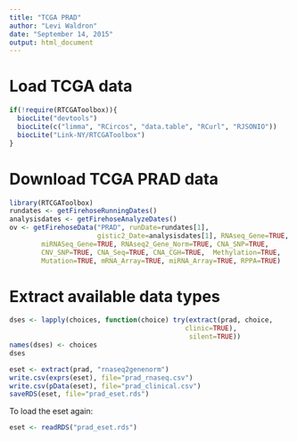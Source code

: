 ```yaml
---
title: "TCGA PRAD"
author: "Levi Waldron"
date: "September 14, 2015"
output: html_document
---
```


# Load TCGA data

```r
if(!require(RTCGAToolbox)){
  biocLite("devtools")
  biocLite(c("limma", "RCircos", "data.table", "RCurl", "RJSONIO"))
  biocLite("Link-NY/RTCGAToolbox")
}
```

# Download TCGA PRAD data

```r
library(RTCGAToolbox)
rundates <- getFirehoseRunningDates()
analysisdates <- getFirehoseAnalyzeDates()
ov <- getFirehoseData("PRAD", runDate=rundates[1],
                      gistic2_Date=analysisdates[1], RNAseq_Gene=TRUE, 
        miRNASeq_Gene=TRUE, RNAseq2_Gene_Norm=TRUE, CNA_SNP=TRUE,
        CNV_SNP=TRUE, CNA_Seq=TRUE, CNA_CGH=TRUE,  Methylation=TRUE,
        Mutation=TRUE, mRNA_Array=TRUE, miRNA_Array=TRUE, RPPA=TRUE)
```

# Extract available data types
```r
dses <- lapply(choices, function(choice) try(extract(prad, choice, 
                                            clinic=TRUE),
                                             silent=TRUE))
names(dses) <- choices
dses
```

```r
eset <- extract(prad, "rnaseq2genenorm")
write.csv(exprs(eset), file="prad_rnaseq.csv")
write.csv(pData(eset), file="prad_clinical.csv")
saveRDS(eset, file="prad_eset.rds")
```

To load the eset again:

```r
eset <- readRDS("prad_eset.rds")
```

